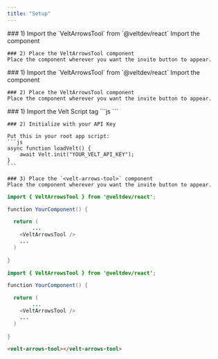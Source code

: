 ```yaml
---
title: "Setup"
---
```


<Tabs>
  <Tab title="React">
    ### 1) Import the `VeltArrowsTool` from `@veltdev/react`
    Import the component

    ### 2) Place the VeltArrowsTool component
    Place the component wherever you want the invite button to appear.

  </Tab>
  <Tab title="Next.js">
    ### 1) Import the `VeltArrowsTool` from `@veltdev/react`
    Import the component

    ### 2) Place the VeltArrowsTool component
    Place the component wherever you want the invite button to appear.


  </Tab>
  <Tab title="HTML">
    ### 1) Import the Velt Script tag
    ```js
    <script type="module" src="https://cdn.jsdelivr.net/npm/@veltdev/sdk@1.0.11/velt.js" onload="loadVelt()"></script>
    ```

    ### 2) Initialize with your API Key

    Put this in your root app script:
    ```js
    async function loadVelt() {
        await Velt.init("YOUR_VELT_API_KEY");
    }
    ```

    ### 3) Place the `<velt-arrows-tool>` component
    Place the component wherever you want the invite button to appear.


  </Tab>
</Tabs>

<RequestExample>

```java React
import { VeltArrowsTool } from '@veltdev/react';

function YourComponent() {

  return (
		...
    <VeltArrowsTool />
    ...
  )
  
}
```

```java Next.js
import { VeltArrowsTool } from '@veltdev/react';

function YourComponent() {

  return (
		...
    <VeltArrowsTool />
    ...
  )
  
}
```

```html HTML
<velt-arrows-tool></velt-arrows-tool>
```

</RequestExample>
